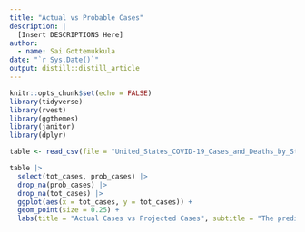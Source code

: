 ```yaml
---
title: "Actual vs Probable Cases"
description: |
  [Insert DESCRIPTIONS Here]
author:
  - name: Sai Gottemukkula 
date: "`r Sys.Date()`"
output: distill::distill_article
---
```


```r
knitr::opts_chunk$set(echo = FALSE)
library(tidyverse)
library(rvest)
library(ggthemes)
library(janitor)
library(dplyr)
```

```r
table <- read_csv(file = "United_States_COVID-19_Cases_and_Deaths_by_State_over_Time.csv", show_col_types = FALSE)
```

```r
table |>
  select(tot_cases, prob_cases) |>
  drop_na(prob_cases) |>
  drop_na(tot_cases) |>
  ggplot(aes(x = tot_cases, y = tot_cases)) +
  geom_point(size = 0.25) + 
  labs(title = "Actual Cases vs Projected Cases", subtitle = "The predictions are extremely accurate", x = "Projected Cases", y = "Actual Cases", caption = "Source: CDC")
```


